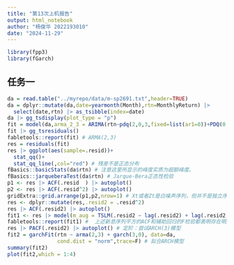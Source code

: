 ```yaml
---
title: "第13次上机报告"
output: html_notebook
author: "杨俊华 2022193010"
date: "2024-11-29"
---
```




```r
library(fpp3)
library(fGarch)
```

## 任务一

```r
da = read.table("../myrepo/data/m-sp2691.txt",header=TRUE)
da = dplyr::mutate(da,date=yearmonth(Month),rtn=MonthlyReturn) |>
  select(date,rtn) |> as_tsibble(index=date)
da |> gg_tsdisplay(plot_type = "p")
fit = model(da,arma_2_3 = ARIMA(rtn~pdq(2,0,3,fixed=list(ar1=0))+PDQ(0,0,0)))
fit |> gg_tsresiduals()
fabletools::report(fit) # ARMA(2,3)
res = residuals(fit)
res |> ggplot(aes(sample=.resid))+
  stat_qq()+
  stat_qq_line(,col="red") # 残差不是正态分布
fBasics::basicStats(da$rtn) # 注意这里所显示的峰度实质为超额峰度。
fBasics::jarqueberaTest(da$rtn) # Jarque-Bera正态性检验
p1 <- res |> ACF(.resid  ) |> autoplot() 
p2 <- res |> ACF(.resid^2) |> autoplot()
gridExtra::grid.arrange(p1,p2,nrow=1) # Xt或者Zt是白噪声序列，但并不是独立序列，这是因为Xt^2或者Zt^2往往具有显著的序列相关性
res <- dplyr::mutate(res,.resid2 = .resid^2)
res |> ACF(.resid2) |> autoplot()
fit1 <- res |> model(m_aug = TSLM(.resid2 ~ lag(.resid2) + lag(.resid2,2)+lag(.resid2,3)+lag(.resid2,4))) # 辅助回归建模
fabletools::report(fit1) #  上述新息序列平方的ACF和辅助回归的F检验都表明存在明显的ARCH效应。
res |> PACF(.resid2) |> autoplot() # 定阶：尝试ARCH(3)模型
fit2 = garchFit(rtn ~ arma(2,3) + garch(3,0), data=da,
                cond.dist = "norm",trace=F) # 拟合ARCH模型
summary(fit2)
plot(fit2,which = 1:4)
```


